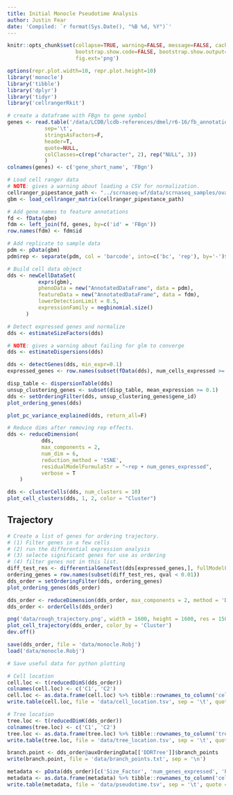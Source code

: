 ```yaml
---
title: Initial Monocle Pseudotime Analysis
author: Justin Fear
date: 'Compiled: `r format(Sys.Date(), "%B %d, %Y")`'
---
```


```r
knitr::opts_chunk$set(collapse=TRUE, warning=FALSE, message=FALSE, cache.lazy=FALSE,
                      bootstrap.show.code=FALSE, bootstrap.show.output=FALSE,
                      fig.ext='png')
```

```r
options(repr.plot.width=10, repr.plot.height=10)
library('monocle')
library('tibble')
library('dplyr')
library('tidyr')
library('cellrangerRkit')
```

```r
# create a dataframe with FBgn to gene symbol
genes <- read.table('/data/LCDB/lcdb-references/dmel/r6-16/fb_annotation/dmel_r6-16.fb_annotation',
		    sep='\t',
		    stringsAsFactors=F,
		    header=T,
		    quote=NULL,
		    colClasses=c(rep("character", 2), rep("NULL", 3))
		    )
colnames(genes) <- c('gene_short_name', 'FBgn')
```

```r
# Load cell ranger data
# NOTE: gives a warning about loading a CSV for normalization.
cellranger_pipestance_path <- "../scrnaseq-wf/data/scrnaseq_samples/ovary_force_agg"
gbm <- load_cellranger_matrix(cellranger_pipestance_path)

# Add gene names to feature annotations
fd <- fData(gbm)
fdm <- left_join(fd, genes, by=c('id' = 'FBgn'))
row.names(fdm) <- fdm$id

# Add replicate to sample data
pdm <- pData(gbm)
pdm$rep <- separate(pdm, col = 'barcode', into=c('bc', 'rep'), by='-')$rep

# Build cell data object
dds <- newCellDataSet(
	      exprs(gbm),
	      phenoData = new("AnnotatedDataFrame", data = pdm),
	      featureData = new("AnnotatedDataFrame", data = fdm),
	      lowerDetectionLimit = 0.5,
	      expressionFamily = negbinomial.size()
	  )
```

```r
# Detect expressed genes and normalize
dds <- estimateSizeFactors(dds)

# NOTE: gives a warning about failing for glm to converge
dds <- estimateDispersions(dds)
```

```r
dds <- detectGenes(dds, min_expr=0.1)
expressed_genes <- row.names(subset(fData(dds), num_cells_expressed >= 10))
```

```r
disp_table <- dispersionTable(dds)
unsup_clustering_genes <- subset(disp_table, mean_expression >= 0.1)
dds <- setOrderingFilter(dds, unsup_clustering_genes$gene_id)
plot_ordering_genes(dds)
```

```r
plot_pc_variance_explained(dds, return_all=F)
```

```r
# Reduce dims after removing rep effects.
dds <- reduceDimension(
	       dds,
	       max_components = 2,
	       num_dim = 6,
	       reduction_method = 'tSNE',
	       residualModelFormulaStr = "~rep + num_genes_expressed",
	       verbose = T
	)

dds <- clusterCells(dds, num_clusters = 10)
plot_cell_clusters(dds, 1, 2, color = "Cluster")
```

## Trajectory

```r
# Create a list of genes for ordering trajectory.
# (1) Filter genes in a few cells
# (2) run the differential expression analysis
# (3) selecte significant genes for use as ordering
# (4) filter genes not in this list.
diff_test_res <- differentialGeneTest(dds[expressed_genes,], fullModelFormulaStr = "~Cluster")
ordering_genes = row.names(subset(diff_test_res, qval < 0.01))
dds_order = setOrderingFilter(dds, ordering_genes)
plot_ordering_genes(dds_order)
```

```r
dds_order <- reduceDimension(dds_order, max_components = 2, method = 'DDRTree')
dds_order <- orderCells(dds_order)
```
```r
png('data/rough_trajectory.png', width = 1600, height = 1600, res = 150)
plot_cell_trajectory(dds_order, color_by = 'Cluster')
dev.off()
```

```r
save(dds_order, file = 'data/monocle.Robj')
load('data/monocle.Robj')
```

```r
# Save useful data for python plotting

# Cell location
cell.loc <- t(reducedDimS(dds_order))
colnames(cell.loc) <- c('C1', 'C2')
cell.loc <- as.data.frame(cell.loc) %>% tibble::rownames_to_column('cell_id')
write.table(cell.loc, file = 'data/cell_location.tsv', sep = '\t', quote = F, row.names = F)

# Tree location
tree.loc <- t(reducedDimK(dds_order))
colnames(tree.loc) <- c('C1', 'C2')
tree.loc <- as.data.frame(tree.loc) %>% tibble::rownames_to_column('tree_id')
write.table(tree.loc, file = 'data/tree_location.tsv', sep = '\t', quote = F, row.names = F)

branch.point <- dds_order@auxOrderingData[['DDRTree']]$branch_points
write(branch.point, file = 'data/branch_points.txt', sep = '\n')

metadata <- pData(dds_order)[c('Size_Factor', 'num_genes_expressed', 'Pseudotime', 'State')]
metadata <- as.data.frame(metadata) %>% tibble::rownames_to_column('cell_id')
write.table(metadata, file = 'data/pseudotime.tsv', sep = '\t', quote = F, row.names = F)

```

